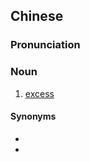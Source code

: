 {{also|垫底费}}
==Chinese==
{{zh-forms|s=垫底费|type=21}}

===Pronunciation===
{{zh-pron
|m=diàndǐfèi
|cat=n
}}

===Noun===
{{zh-noun}}

# [[excess]] {{gloss|condition on an insurance policy}}

====Synonyms====
* {{zh-l|起步價}}
* {{zh-l|啟動費}}